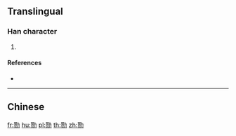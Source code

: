 {{character info/new}}
{{also|勩}}
==Translingual==

===Han character===
{{Han char|rn=19|rad=力|as=09|sn=11|four=|canj=POKS|ids=⿰⿱世贝力}}

# {{defn|Han|sort=力09}}

====References====
* {{Han ref|kx=0148.241|hdz=10374.020|uh=52DA|ud=21210}}

----

==Chinese==
{{zh-see|勩}}

[[fr:勚]]
[[hu:勚]]
[[pl:勚]]
[[th:勚]]
[[zh:勚]]